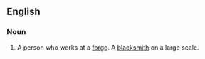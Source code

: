==English==

===Noun===
{{en-noun|forgemen}}

# A person who works at a [[forge]].  A [[blacksmith]] on a large scale.